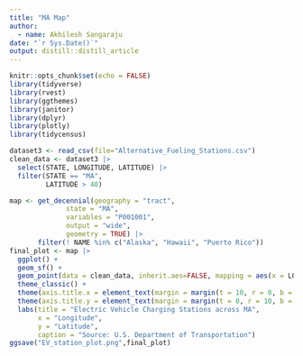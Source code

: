 ```yaml
---
title: "MA Map"
author:
  - name: Akhilesh Sangaraju
date: "`r Sys.Date()`"
output: distill::distill_article
---
```


```r
knitr::opts_chunk$set(echo = FALSE)
library(tidyverse)
library(rvest)
library(ggthemes)
library(janitor)
library(dplyr)
library(plotly)
library(tidycensus)
```

```r
dataset3 <- read_csv(file="Alternative_Fueling_Stations.csv")
clean_data <- dataset3 |>
  select(STATE, LONGITUDE, LATITUDE) |>
  filter(STATE == "MA",
         LATITUDE > 40) 
```

```r
map <- get_decennial(geography = "tract",
              state = "MA",
              variables = "P001001",
              output = "wide",
              geometry = TRUE) |>
       filter(! NAME %in% c("Alaska", "Hawaii", "Puerto Rico"))
final_plot <- map |> 
  ggplot() +
  geom_sf() +
  geom_point(data = clean_data, inherit.aes=FALSE, mapping = aes(x = LONGITUDE, y = LATITUDE)) +
  theme_classic() +
  theme(axis.title.x = element_text(margin = margin(t = 10, r = 0, b = 0, l = 0))) +
  theme(axis.title.y = element_text(margin = margin(t = 0, r = 10, b = 0, l = 0))) +
  labs(title = "Electric Vehicle Charging Stations across MA",
       x = "Longitude",
       y = "Latitude",
       caption = "Source: U.S. Department of Transportation")
ggsave("EV_station_plot.png",final_plot)
```






